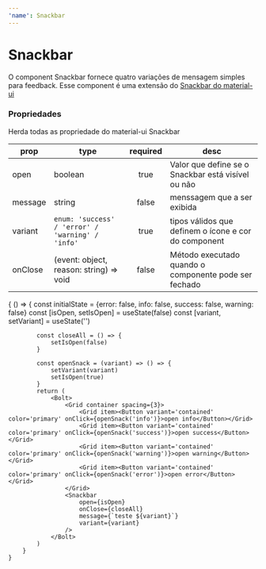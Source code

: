 ```yaml
---
'name': Snackbar
---
```




# Snackbar

O component Snackbar fornece quatro variações de mensagem simples para feedback. Esse component é uma extensão do [Snackbar do material-ui](https://material-ui.com/components/snackbars/)

### Propriedades

Herda todas as propriedade do material-ui Snackbar

| **prop** | **type**                                         | **required** | **desc**                                              |
| -------- | ------------------------------------------------ | :----------: | ----------------------------------------------------- |
| open     | boolean                                          |     true     | Valor que define se o Snackbar está visível ou não    |
| message  | string                                           |    false     | menssagem que a ser exibida                           |
| variant  | `enum: 'success' / 'error' / 'warning' / 'info'` |     true     | tipos válidos que definem o ícone e cor do component  |
| onClose  | (event: object, reason: string) => void          |    false     | Método executado quando o componente pode ser fechado |

<Playground>
    {
        () => {
            const initialState = {error: false, info: false, success: false, warning: false}
            const [isOpen, setIsOpen] = useState(false)
            const [variant, setVariant] = useState('')

            const closeAll = () => {
                setIsOpen(false)
            }

            const openSnack = (variant) => () => {
                setVariant(variant)
                setIsOpen(true)
            }
            return (
                <Bolt>
                    <Grid container spacing={3}>
                        <Grid item><Button variant='contained' color='primary' onClick={openSnack('info')}>open info</Button></Grid>
                        <Grid item><Button variant='contained' color='primary' onClick={openSnack('success')}>open success</Button></Grid>
                        <Grid item><Button variant='contained' color='primary' onClick={openSnack('warning')}>open warning</Button></Grid>
                        <Grid item><Button variant='contained' color='primary' onClick={openSnack('error')}>open error</Button></Grid>
                    </Grid>
                    <Snackbar
                        open={isOpen}
                        onClose={closeAll}
                        message={`teste ${variant}`}
                        variant={variant}
                    />
                </Bolt>
            )
        }
    }

</Playground>
